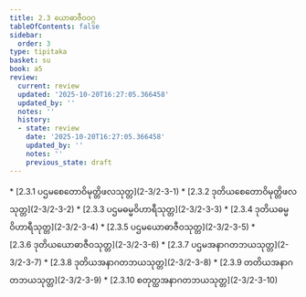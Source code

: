 ```yaml
---
title: 2.3 ယောဓာဇီဝဝဂ္ဂ
tableOfContents: false
sidebar:
  order: 3
type: tipitaka
basket: su
book: a5
review:
  current: review
  updated: '2025-10-20T16:27:05.366458'
  updated_by: ''
  notes: ''
  history:
  - state: review
    date: '2025-10-20T16:27:05.366458'
    updated_by: ''
    notes: ''
    previous_state: draft
---
```



<DynamicBreadcrumb />


<ReviewStatus review={frontmatter.review} showDetails={true} />

<HypothesisAnnotation frontmatter={frontmatter} />



<TableOfContents book="a5" section="2.3">
* [2.3.1 ပဌမစေတောဝိမုတ္တိဖလသုတ္တ](2-3/2-3-1)
* [2.3.2 ဒုတိယစေတောဝိမုတ္တိဖလသုတ္တ](2-3/2-3-2)
* [2.3.3 ပဌမဓမ္မဝိဟာရီသုတ္တ](2-3/2-3-3)
* [2.3.4 ဒုတိယဓမ္မဝိဟာရီသုတ္တ](2-3/2-3-4)
* [2.3.5 ပဌမယောဓာဇီဝသုတ္တ](2-3/2-3-5)
* [2.3.6 ဒုတိယယောဓာဇီဝသုတ္တ](2-3/2-3-6)
* [2.3.7 ပဌမအနာဂတဘယသုတ္တ](2-3/2-3-7)
* [2.3.8 ဒုတိယအနာဂတဘယသုတ္တ](2-3/2-3-8)
* [2.3.9 တတိယအနာဂတဘယသုတ္တ](2-3/2-3-9)
* [2.3.10 စတုတ္ထအနာဂတဘယသုတ္တ](2-3/2-3-10)
</TableOfContents>